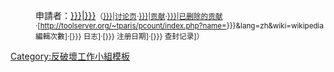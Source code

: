 <noinclude>[[Category:反破壞工作小組模板]]</noinclude><includeonly></includeonly>
:申請者：[[User:{{{User|{{{1|Example}}}}}}|{{{User|{{{1|Example}}}}}}]]<span class="plainlinks"><small>（[[User talk:{{{User|{{{1|Example}}}}}}|讨论页]]·[[Special:Contributions/{{{User|{{{1|Example}}}}}}|贡献]]·[[Special:DeletedContributions/{{{User|{{{1|Example}}}}}}|已删除的贡献]]·[http://toolserver.org/~tparis/pcount/index.php?name={{urlencode:{{urlencode:{{{1|{{{User|Example}}}}}}}}}}&lang=zh&wiki=wikipedia 編輯次數]·[{{fullurl:Special:Log|user={{urlencode:{{ucfirst:{{{User|{{{1|Example}}}}}}}}}}}} 日志]·[{{fullurl:Special:Listusers|limit=1&username={{urlencode:{{ucfirst:{{{User|{{{1|Example}}}}}}}}}}}} 注册日期]·[{{fullurl:Special:Log/block|page=User:{{urlencode:{{{User|{{{1|Example}}}}}}}}}} 查封记录]）</small></span>